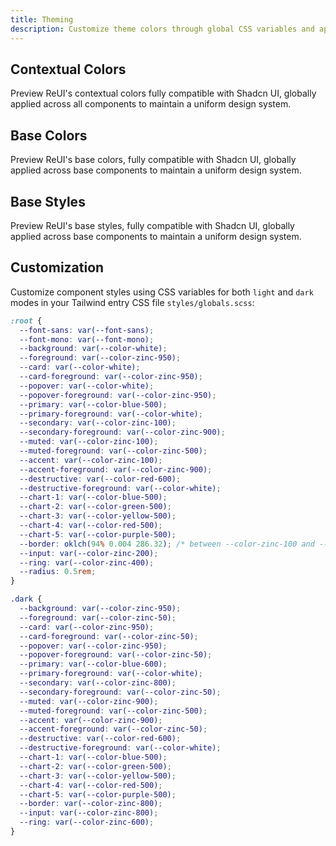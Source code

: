 ```yaml
---
title: Theming
description: Customize theme colors through global CSS variables and apply a unified style across your components.
---
```


## Contextual Colors

Preview ReUI's contextual colors fully compatible with Shadcn UI, globally applied across all components to maintain a uniform design system.

<ExamplePreview path="theming/contextual-colors" />

## Base Colors

Preview ReUI's base colors, fully compatible with Shadcn UI, globally applied across base components to maintain a uniform design system.

<ExamplePreview path="theming/base-colors" />

## Base Styles

Preview ReUI's base styles, fully compatible with Shadcn UI, globally applied across base components to maintain a uniform design system.

<ExamplePreview path="theming/base-styles" />

## Customization

Customize component styles using CSS variables for both `light` and `dark` modes in your Tailwind entry CSS file `styles/globals.scss`:

```css showLineNumbers
:root {
  --font-sans: var(--font-sans);
  --font-mono: var(--font-mono);
  --background: var(--color-white);
  --foreground: var(--color-zinc-950);
  --card: var(--color-white);
  --card-foreground: var(--color-zinc-950);
  --popover: var(--color-white);
  --popover-foreground: var(--color-zinc-950);
  --primary: var(--color-blue-500);
  --primary-foreground: var(--color-white);
  --secondary: var(--color-zinc-100);
  --secondary-foreground: var(--color-zinc-900);
  --muted: var(--color-zinc-100);
  --muted-foreground: var(--color-zinc-500);
  --accent: var(--color-zinc-100);
  --accent-foreground: var(--color-zinc-900);
  --destructive: var(--color-red-600);
  --destructive-foreground: var(--color-white);
  --chart-1: var(--color-blue-500);
  --chart-2: var(--color-green-500);
  --chart-3: var(--color-yellow-500);
  --chart-4: var(--color-red-500);
  --chart-5: var(--color-purple-500);
  --border: oklch(94% 0.004 286.32); /* between --color-zinc-100 and --color-zinc-200 */
  --input: var(--color-zinc-200);
  --ring: var(--color-zinc-400);
  --radius: 0.5rem;
}

.dark {
  --background: var(--color-zinc-950);
  --foreground: var(--color-zinc-50);
  --card: var(--color-zinc-950);
  --card-foreground: var(--color-zinc-50);
  --popover: var(--color-zinc-950);
  --popover-foreground: var(--color-zinc-50);
  --primary: var(--color-blue-600);
  --primary-foreground: var(--color-white);
  --secondary: var(--color-zinc-800);
  --secondary-foreground: var(--color-zinc-50);
  --muted: var(--color-zinc-900);
  --muted-foreground: var(--color-zinc-500);
  --accent: var(--color-zinc-900);
  --accent-foreground: var(--color-zinc-50);
  --destructive: var(--color-red-600);
  --destructive-foreground: var(--color-white);
  --chart-1: var(--color-blue-500);
  --chart-2: var(--color-green-500);
  --chart-3: var(--color-yellow-500);
  --chart-4: var(--color-red-500);
  --chart-5: var(--color-purple-500);
  --border: var(--color-zinc-800);
  --input: var(--color-zinc-800);
  --ring: var(--color-zinc-600);
}
```
